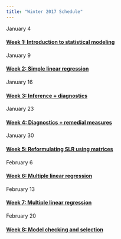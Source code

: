 ```yaml
---
title: "Winter 2017 Schedule"
---
```


January 4

#### [Week 1: Introduction to statistical modeling](week01.html)

January 9

#### [Week 2: Simple linear regression](week02.html)

January 16

#### [Week 3: Inference + diagnostics](week03.html)

January 23

#### [Week 4: Diagnostics + remedial measures](week04.html)

January 30

#### [Week 5: Reformulating SLR using matrices](week05.html)

February 6

#### [Week 6: Multiple linear regression](week06.html)

February 13

#### [Week 7: Multiple linear regression](week07.html)

February 20

#### [Week 8: Model checking and selection](week08.html)
